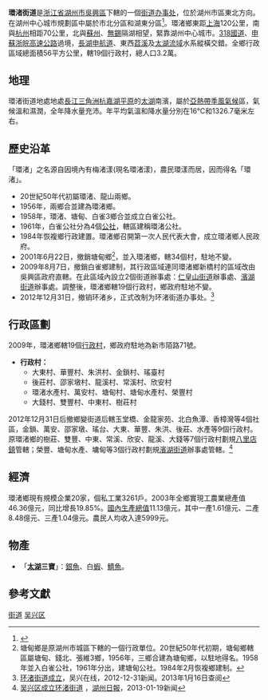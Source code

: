 {{中国乡镇级行政区
|城镇名称= 環渚街道
|外文名称= Gue Tzy Ka Do（[[吳語|吳語]]）
|代表图像= 
|所属国家={{CHN}}
|简称=
|设立始年= 2013年
|行政区类别= 鎮
|区划= 4個[[社區|社區]]<br>9個[[行政村|行政村]]（2013年）
|全镇面积= 56平方公里
|总人口=  3.2萬（2007年）
|本土语言= [[吳語|吳語]]
|电话区号= 0572
|邮政编码=
|经纬度=
|毗邻乡镇=  [[龍泉街道|龍泉街道]]<br>[[仁皇山街道|仁皇山街道]]<br>[[濱湖街道|濱湖街道]]<br>[[八裡店鎮|八裡店鎮]]<br>[[織裡鎮|織裡鎮]]
|官方网站= 
}}

'''環渚街道'''是[[浙江省|浙江省]][[湖州市|湖州市]][[吳興區|吳興區]]下轄的一個[[街道办事处|街道办事处]]，位於湖州市區東北方向。在湖州中心城市規劃區中屬於市北分區和湖東分區<ref>{{Cite web |url=http://www.wuxing.gov.cn/col/col1120/index.html |title=湖州市吳興區人民政府網站群基本信息 |access-date=2010-07-30 |archive-date=2011-09-08 |archive-url=https://web.archive.org/web/20110908032556/http://www.wuxing.gov.cn/col/col1120/index.html |dead-url=yes }}</ref>。環渚鄉東距[[上海|上海]]120公里，南與[[杭州|杭州]]相距70公里，北與[[蘇州|蘇州]]、[[無錫|無錫]]隔湖相望，緊靠湖州中心城市。[[318國道|318國道]]、[[申蘇浙皖高速公路|申蘇浙皖高速公路]]過境，[[長湖申航道|長湖申航道]]、東西[[苕溪|苕溪]]及[[太湖流域|太湖流域]]水系縱橫交錯。全鄉行政區域總面積56平方公里，轄19個行政村，總人口3.2萬。

== 地理 ==
環渚街道地處地處[[長江三角洲|長江三角洲]][[杭嘉湖平原|杭嘉湖平原]]的[[太湖|太湖]]南濱，屬於[[亞熱帶季風氣候|亞熱帶季風氣候]]區，氣候溫和濕潤，全年降水量充沛。年平均氣溫和降水量分別在16℃和1326.7毫米左右。

== 歷史沿革 ==
「環渚」之名源自因境內有梅渚漾(現名環渚漾)，農民環漾而居，因而得名「環渚」。
*20世紀50年代初屬環渚、龍山兩鄉。
*1956年，兩鄉合並建為環渚鄉。
*1958年，環渚、塘甸、白雀3鄉合並成立白雀公社。
*1961年，白雀公社分為4個[[公社|公社]]，轄區建稱環渚公社。
*1984年恢複鄉行政建置。環渚鄉召開第一次人民代表大會，成立環渚鄉人民政府。
*2001年6月22日，撤銷塘甸鄉<ref>塘甸鄉是原湖州市城區下轄的一個行政單位。20世紀50年代初期，塘甸鄉轄區屬塘甸、錢北、張維3鄉，1956年，三鄉合建為塘甸鄉，以駐地得名。1958年並入白雀公社，1961年分出，建塘甸公社。1984年2月恢複鄉建制。</ref>，並入環渚鄉，轄34個村，駐地不變。
*2009年8月7日，撤銷白雀鄉建制，其行政區域連同環渚鄉新橋村的區域改由吳興區政府直轄。在此區域內設立2個街道辦事處：[[仁皇山街道|仁皇山街道]]辦事處、[[濱湖街道|濱湖街道]]辦事處。調整後，環渚鄉轄19個行政村，鄉政府駐地不變。
*2012年12月31日，撤销环渚乡，正式改制为环渚街道办事处。<ref>[http://wx.hz66.com/content.asp?Id=28239 环渚街道成立]{{dead link|date=2018年3月 |bot=InternetArchiveBot |fix-attempted=yes }}，吴兴在线，2012-12-31新闻。2013年1月16日查阅</ref>

== 行政區劃 ==
2009年，環渚鄉轄19個[[行政村|行政村]]，鄉政府駐地為新市陌路71號。
*'''行政村：'''
**大東村、華豐村、朱洪村、金鎖村、瑤臺村
**後莊村、邵家墩村、龍溪村、常溪村、欣安村
**環渚水產村、萬安村、塘甸村、塘甸水產村、榮豐村
**大錢村、雙豐村、中東村、樹莊村

2012年12月31日后撤鄉變街道后轄玉堂橋、金龍家苑、北白魚潭、香樟灣等4個社區，金鎖、萬安、邵家墩、瑤台、大東、華豐、朱洪、後莊、水產等9個行政村。原環渚鄉的樹莊、雙豐、中東、常溪、欣安、龍溪、大錢等7個行政村劃規[[八里店鎮|八里店鎮]]管轄；榮豐、塘甸水產、墉甸等3個行政村劃規[[濱湖街道|濱湖街道]]辦事處管轄。<ref>[http://www.huzhou.gov.cn/art/2013/1/19/art_515_171543.html 吴兴区成立环渚街道] {{Wayback|url=http://www.huzhou.gov.cn/art/2013/1/19/art_515_171543.html |date=20130406172109 }}，[[湖州日報|湖州日報]]，2013-01-19新闻</ref>

== 經濟 ==
環渚鄉現有規模企業20家，個私工業3261戶。2003年全鄉實現工農業總產值46.36億元，同比增長19.85%。[[國內生產總值|國內生產總值]]11.13億元，其中一產1.61億元、二產8.48億元、三產1.04億元。農民人均收入達5999元。

== 物產 ==
*「'''[[太湖|太湖]]三寶'''」：[[銀魚|銀魚]]、白[[蝦|蝦]]、[[鱭魚|鱭魚]]。

==參考文獻==
{{reflist}}

{{吳興區行政區劃|cat|Y}}

[[Category:吴兴区行政区划|街道]]
[[Category:湖州市乡镇|吴兴区]]